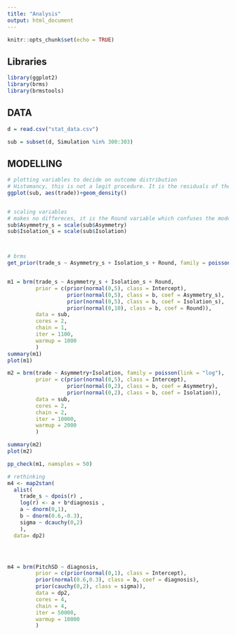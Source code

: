 ```yaml
---
title: "Analysis"
output: html_document
---
```


```r
knitr::opts_chunk$set(echo = TRUE)
```

## Libraries
```r
library(ggplot2)
library(brms)
library(brmstools)
```


## DATA
```r

d = read.csv("stat_data.csv")

sub = subset(d, Simulation %in% 300:303)
```

## MODELLING
```r

# plotting variables to decide on outcome distribution
# Histomancy, this is not a legit procedure. It is the residuals of the model, which are normally distributed or not (282)
ggplot(sub, aes(trade))+geom_density()


# scaling variables
# makes no differeces, it is the Round variable which confuses the model (and me..)
sub$Asymmetry_s = scale(sub$Asymmetry)
sub$Isolation_s = scale(sub$Isolation)



# brms
get_prior(trade_s ~ Asymmetry_s + Isolation_s + Round, family = poisson(link = "log"), data = sub)


m1 = brm(trade_s ~ Asymmetry_s + Isolation_s + Round,
         prior = c(prior(normal(0,5), class = Intercept),
                   prior(normal(0,5), class = b, coef = Asymmetry_s),
                   prior(normal(0,5), class = b, coef = Isolation_s),
                   prior(normal(0,10), class = b, coef = Round)),
         data = sub,
         cores = 2,
         chain = 1,
         iter = 1100,
         warmup = 1000
         )
summary(m1)
plot(m1)

m2 = brm(trade ~ Asymmetry+Isolation, family = poisson(link = "log"),
         prior = c(prior(normal(0,5), class = Intercept),
                   prior(normal(0,2), class = b, coef = Asymmetry),
                   prior(normal(0,2), class = b, coef = Isolation)),
         data = sub,
         cores = 2,
         chain = 2,
         iter = 10000,
         warmup = 2000
         )

summary(m2)
plot(m2)

pp_check(m1, namsples = 50)

# rethinking
m4 <- map2stan(
  alist(
    trade_s ~ dpois(r) ,
    log(r) <- a + b*diagnosis ,
    a ~ dnorm(0,1),
    b ~ dnorm(0.6,-0.3),
    sigma ~ dcauchy(0,2)
    ), 
  data= dp2)




m4 = brm(PitchSD ~ diagnosis,
         prior = c(prior(normal(0,1), class = Intercept),
         prior(normal(0.6,0.3), class = b, coef = diagnosis),
         prior(cauchy(0,2), class = sigma)),
         data = dp2,
         cores = 4,
         chain = 4,
         iter = 50000,
         warmup = 10000
         )

```

